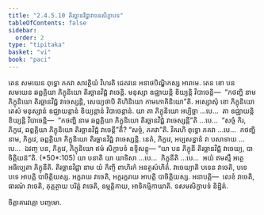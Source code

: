 ```yaml
---
title: "2.4.5.10 តិរច្ឆានវិជ្ជាវាចនសិក្ខាបទ"
tableOfContents: false
sidebar:
  order: 2
type: "tipitaka"
basket: "vi"
book: "paci"
---
```



<DynamicBreadcrumb />

<Division number="1017" book="paci">

<Paragraph number="3079" book="paci">
តេន សមយេន ពុទ្ធោ ភគវា សាវត្ថិយំ វិហរតិ ជេតវនេ អនាថបិណ្ឌិកស្ស អារាមេ. តេន ខោ បន សមយេន ឆព្ពគ្គិយា ភិក្ខុនិយោ តិរច្ឆានវិជ្ជំ វាចេន្តិ. មនុស្សា ឧជ្ឈាយន្តិ ខិយ្យន្តិ វិបាចេន្តិ—  “កថញ្ហិ នាម ភិក្ខុនិយោ តិរច្ឆានវិជ្ជំ វាចេស្សន្តិ, សេយ្យថាបិ គិហិនិយោ កាមភោគិនិយោ”តិ.
</Paragraph>

<Paragraph number="3080" book="paci">
អស្សោសុំ ខោ ភិក្ខុនិយោ តេសំ មនុស្សានំ ឧជ្ឈាយន្តានំ ខិយ្យន្តានំ វិបាចេន្តានំ. យា តា ភិក្ខុនិយោ អប្បិច្ឆា …បេ…  តា ឧជ្ឈាយន្តិ ខិយ្យន្តិ វិបាចេន្តិ—  “កថញ្ហិ នាម ឆព្ពគ្គិយា ភិក្ខុនិយោ តិរច្ឆានវិជ្ជំ វាចេស្សន្តី”តិ …បេ…  “សច្ចំ កិរ, ភិក្ខវេ, ឆព្ពគ្គិយា ភិក្ខុនិយោ តិរច្ឆានវិជ្ជំ វាចេន្តី”តិ? “សច្ចំ, ភគវា”តិ. វិគរហិ ពុទ្ធោ ភគវា …បេ…  កថញ្ហិ នាម, ភិក្ខវេ, ឆព្ពគ្គិយា ភិក្ខុនិយោ តិរច្ឆានវិជ្ជំ វាចេស្សន្តិ. នេតំ, ភិក្ខវេ, អប្បសន្នានំ វា បសាទាយ …បេ…  ឯវញ្ច បន, ភិក្ខវេ, ភិក្ខុនិយោ ឥមំ សិក្ខាបទំ ឧទ្ទិសន្តុ—
</Paragraph>

</Division>
<Division number="1018" book="paci">

<Paragraph number="3081" book="paci">
<Emphasis>“យា បន ភិក្ខុនី តិរច្ឆានវិជ្ជំ វាចេយ្យ, បាចិត្តិយន៑”</Emphasis>តិ. (*50*:<Emphasis>105</Emphasis>)
</Paragraph>

</Division>
<Division number="1019" book="paci">

<Paragraph number="3082" book="paci">
<Emphasis>យា បនា</Emphasis>តិ យា យាទិសា …បេ…  <Emphasis>ភិក្ខុនី</Emphasis>តិ …បេ…  អយំ ឥមស្មឹ អត្ថេ អធិប្បេតា ភិក្ខុនីតិ.
</Paragraph>

<Paragraph number="3083" book="paci">
<Emphasis>តិរច្ឆានវិជ្ជា</Emphasis> នាម យំ កិញ្ចិ ពាហិរកំ អនត្ថសំហិតំ.
</Paragraph>

<Paragraph number="3084" book="paci">
<Emphasis>វាចេយ្យា</Emphasis>តិ បទេន វាចេតិ, បទេ បទេ អាបត្តិ បាចិត្តិយស្ស. អក្ខរាយ វាចេតិ, អក្ខរក្ខរាយ អាបត្តិ បាចិត្តិយស្ស.
</Paragraph>

</Division>
<Division number="1020" book="paci">

<Paragraph number="3085" book="paci">
អនាបត្តិ—  លេខំ វាចេតិ, ធារណំ វាចេតិ, គុត្តត្ថាយ បរិត្តំ វាចេតិ, ឧម្មត្តិកាយ, អាទិកម្មិកាយាតិ.

</Paragraph>
</Division>

<Paragraph number="3086" type="center" book="paci">
ទសមសិក្ខាបទំ និដ្ឋិតំ.

  
ចិត្តាគារវគ្គោ បញ្ចមោ.
</Paragraph>